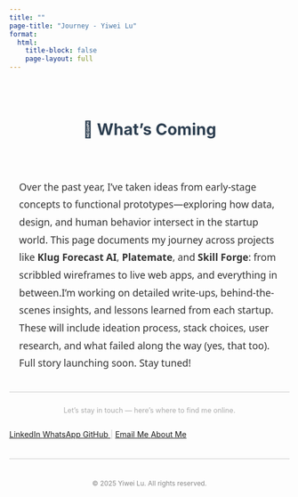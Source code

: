 ```yaml
---
title: ""
page-title: "Journey - Yiwei Lu"      
format:
  html:
    title-block: false
    page-layout: full
---
```


<style>
.page-intro {
  max-width: 800px;
  margin: 4em auto 2em;
  font-size: 1.1rem;
  line-height: 1.8;
  color: #333;
  font-family: 'Segoe UI', system-ui, sans-serif;
  padding: 0 1em;
}

.section-title {
  text-align: center;
  font-size: 1.8rem;
  font-weight: 700;
  margin-top: 3em;
  margin-bottom: 1em;
  color: #2c3e50;
}

.under-dev {
  display: flex;
  align-items: center;
  justify-content: center;
  height: 40vh;
  text-align: center;
  font-size: 1.3rem;
  font-weight: 500;
  font-family: 'Segoe UI', system-ui, sans-serif;
  color: #666;
  opacity: 0.85;
  letter-spacing: 0.5px;
}
</style>

<div class="section-title">🚀 What’s Coming</div>

<div class="page-intro">
  Over the past year, I’ve taken ideas from early-stage concepts to functional prototypes—exploring how data, design, and human behavior intersect in the startup world.
  This page documents my journey across projects like <strong>Klug Forecast AI</strong>, <strong>Platemate</strong>, and <strong>Skill Forge</strong>:
  from scribbled wireframes to live web apps, and everything in between.I’m working on detailed write-ups, behind-the-scenes insights, and lessons learned from each startup. These    will include ideation process, stack choices, user research,
  and what failed along the way (yes, that too). Full story launching soon. Stay tuned!
</div>


<div aria-hidden="true" style="border-top: 1px solid #ccc; margin: 1.5em 0;"></div>

<p style="text-align: center; color: #aaa; font-size: 0.9em; margin-top: 2em;">
  Let’s stay in touch — here’s where to find me online.
</p>

<div class="connect-container" style="display: flex; flex-wrap: wrap; gap: 1em; align-items: center;">
  <a href="https://www.linkedin.com/in/yiwei-lu78" class="btn" target="_blank">
    <i class="bi bi-linkedin"></i> LinkedIn
  </a>
  <a href="https://wa.me/6266736276" class="btn" target="_blank">
    <i class="bi bi-whatsapp"></i> WhatsApp
  </a>
  <a href="https://github.com/lywww88" class="btn" target="_blank">
    <i class="bi bi-github"></i> GitHub
  </a>
  <span style="color: #ccc;">|</span>
  <a href="mailto:yiweilu36@uci.edu" class="btn">
    <i class="bi bi-envelope"></i> Email Me
  </a>
  <a href="https://lywww88.github.io/about.html" class="btn">
    <i class="bi bi-person-circle"></i> About Me
  </a>
</div>

<div aria-hidden="true" style="border-top: 1px solid #ccc; margin: 1.5em 0;"></div>

<p style="text-align: center; color: #888; font-size: 0.85em; margin-top: 3em;">
  © 2025 Yiwei Lu. All rights reserved.
</p>
